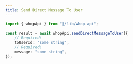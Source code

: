 ```yaml
---
title: Send Direct Message To User
---
```


```typescript
import { whopApi } from "@/lib/whop-api";

const result = await whopApi.sendDirectMessageToUser({
	// Required!
	toUserId: "some string",
	// Required!
	message: "some string",
});

```
